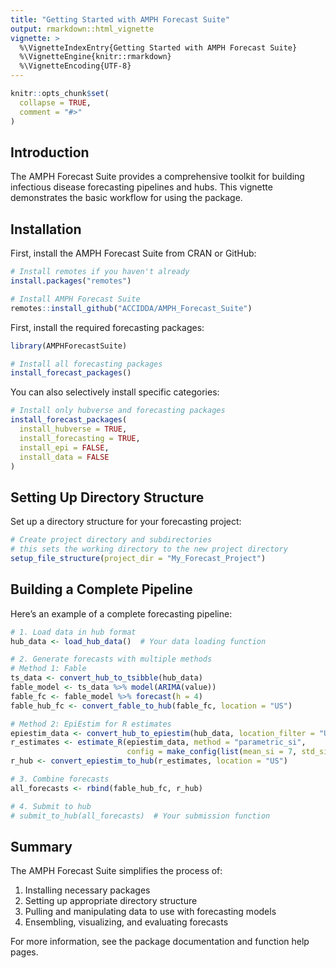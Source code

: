 ```yaml
---
title: "Getting Started with AMPH Forecast Suite"
output: rmarkdown::html_vignette
vignette: >
  %\VignetteIndexEntry{Getting Started with AMPH Forecast Suite}
  %\VignetteEngine{knitr::rmarkdown}
  %\VignetteEncoding{UTF-8}
---
```


```r
knitr::opts_chunk$set(
  collapse = TRUE,
  comment = "#>"
)
```

## Introduction

The AMPH Forecast Suite provides a comprehensive toolkit for building infectious disease forecasting pipelines and hubs. This vignette demonstrates the basic workflow for using the package.

## Installation

First, install the AMPH Forecast Suite from CRAN or GitHub:

```r
# Install remotes if you haven't already
install.packages("remotes")

# Install AMPH Forecast Suite
remotes::install_github("ACCIDDA/AMPH_Forecast_Suite")
```


First, install the required forecasting packages:

```r
library(AMPHForecastSuite)

# Install all forecasting packages
install_forecast_packages()
```

You can also selectively install specific categories:

```r
# Install only hubverse and forecasting packages
install_forecast_packages(
  install_hubverse = TRUE,
  install_forecasting = TRUE,
  install_epi = FALSE,
  install_data = FALSE
)
```

## Setting Up Directory Structure
Set up a directory structure for your forecasting project:
```r
# Create project directory and subdirectories
# this sets the working directory to the new project directory
setup_file_structure(project_dir = "My_Forecast_Project")

```



## Building a Complete Pipeline

Here's an example of a complete forecasting pipeline:

```r
# 1. Load data in hub format
hub_data <- load_hub_data()  # Your data loading function

# 2. Generate forecasts with multiple methods
# Method 1: Fable
ts_data <- convert_hub_to_tsibble(hub_data)
fable_model <- ts_data %>% model(ARIMA(value))
fable_fc <- fable_model %>% forecast(h = 4)
fable_hub_fc <- convert_fable_to_hub(fable_fc, location = "US")

# Method 2: EpiEstim for R estimates
epiestim_data <- convert_hub_to_epiestim(hub_data, location_filter = "US")
r_estimates <- estimate_R(epiestim_data, method = "parametric_si",
                          config = make_config(list(mean_si = 7, std_si = 4.5)))
r_hub <- convert_epiestim_to_hub(r_estimates, location = "US")

# 3. Combine forecasts
all_forecasts <- rbind(fable_hub_fc, r_hub)

# 4. Submit to hub
# submit_to_hub(all_forecasts)  # Your submission function
```

## Summary

The AMPH Forecast Suite simplifies the process of:

1. Installing necessary packages
2. Setting up appropriate directory structure
3. Pulling and manipulating data to use with forecasting models
4. Ensembling, visualizing, and evaluating forecasts

For more information, see the package documentation and function help pages.
